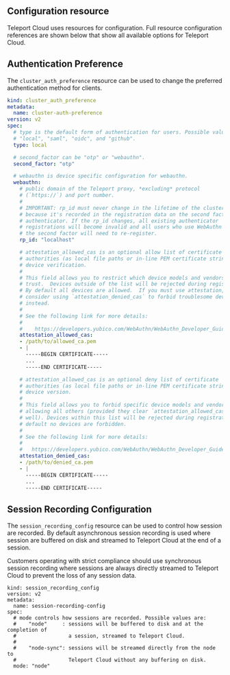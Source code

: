 ## Configuration resource

Teleport Cloud uses resources for configuration. Full resource configuration
references are shown below that show all available options for Teleport Cloud. 

## Authentication Preference

The `cluster_auth_preference` resource can be used to change the preferred
authentication method for clients. 

```yaml
kind: cluster_auth_preference
metadata:
  name: cluster-auth-preference
version: v2
spec:
  # type is the default form of authentication for users. Possible values are
  # "local", "saml", "oidc", and "github".
  type: local

  # second_factor can be "otp" or "webauthn".
  second_factor: "otp"

  # webauthn is device specific configuration for webauthn.
  webauthn:
    # public domain of the Teleport proxy, *excluding* protocol
    # (`https://`) and port number.
    #
    # IMPORTANT: rp_id must never change in the lifetime of the cluster,
    # because it's recorded in the registration data on the second factor
    # authenticator. If the rp_id changes, all existing authenticator
    # registrations will become invalid and all users who use WebAuthn as
    # the second factor will need to re-register.
    rp_id: "localhost"

    # attestation_allowed_cas is an optional allow list of certificate
    # authorities (as local file paths or in-line PEM certificate string) for
    # device verification.
    #
    # This field allows you to restrict which device models and vendors you
    # trust.  Devices outside of the list will be rejected during registration.
    # By default all devices are allowed.  If you must use attestation,
    # consider using `attestation_denied_cas` to forbid troublesome devices
    # instead.
    #
    # See the following link for more details:
    #
    #    https://developers.yubico.com/WebAuthn/WebAuthn_Developer_Guide/Attestation.html
    attestation_allowed_cas:
    - /path/to/allowed_ca.pem
    - |
      -----BEGIN CERTIFICATE-----
      ...
      -----END CERTIFICATE-----

    # attestation_allowed_cas is an optional deny list of certificate
    # authorities (as local file paths or in-line PEM certificate string) for
    # device version.
    #
    # This field allows you to forbid specific device models and vendors, while
    # allowing all others (provided they clear `attestation_allowed_cas` as
    # well). Devices within this list will be rejected during registration. By
    # default no devices are forbidden.
    #
    # See the following link for more details:
    #
    #   https://developers.yubico.com/WebAuthn/WebAuthn_Developer_Guide/Attestation.html
    attestation_denied_cas:
    - /path/to/denied_ca.pem
    - |
      -----BEGIN CERTIFICATE-----
      ...
      -----END CERTIFICATE-----
```

## Session Recording Configuration

The `session_recording_config` resource can be used to control how session are
recorded. By default asynchronous session recording is used where session are
buffered on disk and streamed to Teleport Cloud at the end of a session.

Customers operating with strict compliance should use synchronous session
recording where sessions are always directly streamed to Teleport Cloud to
prevent the loss of any session data.

```
kind: session_recording_config
version: v2
metadata:
  name: session-recording-config
spec:
  # mode controls how sessions are recorded. Possible values are:
  #    "node"     : sessions will be buffered to disk and at the completion of
  #                 a session, streamed to Teleport Cloud.
  #
  #    "node-sync": sessions will be streamed directly from the node to
  #                 Teleport Cloud without any buffering on disk. 
  mode: "node"
```

